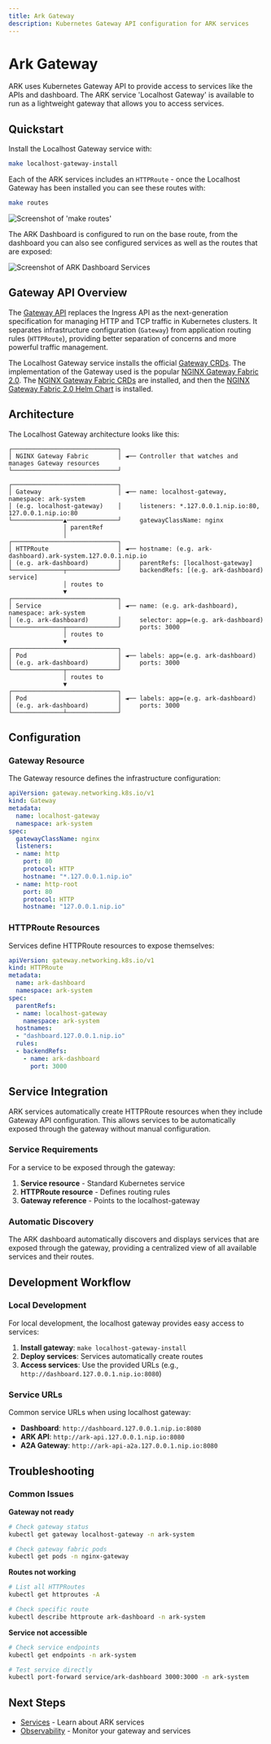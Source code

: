 ```yaml
---
title: Ark Gateway
description: Kubernetes Gateway API configuration for ARK services
---
```


# Ark Gateway

ARK uses Kubernetes Gateway API to provide access to services like the APIs and dashboard. The ARK service 'Localhost Gateway' is available to run as a lightweight gateway that allows you to access services.

## Quickstart

Install the Localhost Gateway service with:

```bash
make localhost-gateway-install
```

Each of the ARK services includes an `HTTPRoute` - once the Localhost Gateway has been installed you can see these routes with:

```bash
make routes
```

![Screenshot of 'make routes'](./images/make-routes.png)

The ARK Dashboard is configured to run on the base route, from the dashboard you can also see configured services as well as the routes that are exposed:

![Screenshot of ARK Dashboard Services](./images/ark-dashboard-services.png)

## Gateway API Overview

The [Gateway API](https://gateway-api.sigs.k8s.io/) replaces the Ingress API as the next-generation specification for managing HTTP and TCP traffic in Kubernetes clusters. It separates infrastructure configuration (`Gateway`) from application routing rules (`HTTPRoute`), providing better separation of concerns and more powerful traffic management.

The Localhost Gateway service installs the official [Gateway CRDs](https://gateway-api.sigs.k8s.io/guides/#installing-gateway-api). The implementation of the Gateway used is the popular [NGINX Gateway Fabric 2.0](https://docs.nginx.com/nginx-gateway-fabric/). The [NGINX Gateway Fabric CRDs](https://docs.nginx.com/nginx-gateway-fabric/installation/installing-ngf/manifests/) are installed, and then the [NGINX Gateway Fabric 2.0 Helm Chart](https://docs.nginx.com/nginx-gateway-fabric/install/helm/) is installed.

## Architecture

The Localhost Gateway architecture looks like this:

```
┌─────────────────────────────┐
│ NGINX Gateway Fabric        │ ◄── Controller that watches and manages Gateway resources
└─────────────────────────────┘

┌─────────────────────────────┐
│ Gateway                     │ ◄── name: localhost-gateway, namespace: ark-system
│ (e.g. localhost-gateway)    │     listeners: *.127.0.0.1.nip.io:80, 127.0.0.1.nip.io:80
└──────────────▲──────────────┘     gatewayClassName: nginx
               │ parentRef
               │
┌─────────────────────────────┐
│ HTTPRoute                   │ ◄── hostname: (e.g. ark-dashboard).ark-system.127.0.0.1.nip.io
│ (e.g. ark-dashboard)        │     parentRefs: [localhost-gateway]
└──────────────┬──────────────┘     backendRefs: [(e.g. ark-dashboard) service]
               │ routes to
               ▼
┌─────────────────────────────┐
│ Service                     │ ◄── name: (e.g. ark-dashboard), namespace: ark-system
│ (e.g. ark-dashboard)        │     selector: app=(e.g. ark-dashboard)
└──────────────┬──────────────┘     ports: 3000
               │ routes to
               ▼
┌─────────────────────────────┐
│ Pod                         │ ◄── labels: app=(e.g. ark-dashboard)
│ (e.g. ark-dashboard)        │     ports: 3000
└──────────────┬──────────────┘
               │ routes to
               ▼
┌─────────────────────────────┐
│ Pod                         │ ◄── labels: app=(e.g. ark-dashboard)
│ (e.g. ark-dashboard)        │     ports: 3000
└──────────────┴──────────────┘
```

## Configuration

### Gateway Resource

The Gateway resource defines the infrastructure configuration:

```yaml
apiVersion: gateway.networking.k8s.io/v1
kind: Gateway
metadata:
  name: localhost-gateway
  namespace: ark-system
spec:
  gatewayClassName: nginx
  listeners:
  - name: http
    port: 80
    protocol: HTTP
    hostname: "*.127.0.0.1.nip.io"
  - name: http-root
    port: 80
    protocol: HTTP
    hostname: "127.0.0.1.nip.io"
```

### HTTPRoute Resources

Services define HTTPRoute resources to expose themselves:

```yaml
apiVersion: gateway.networking.k8s.io/v1
kind: HTTPRoute
metadata:
  name: ark-dashboard
  namespace: ark-system
spec:
  parentRefs:
  - name: localhost-gateway
    namespace: ark-system
  hostnames:
  - "dashboard.127.0.0.1.nip.io"
  rules:
  - backendRefs:
    - name: ark-dashboard
      port: 3000
```

## Service Integration

ARK services automatically create HTTPRoute resources when they include Gateway API configuration. This allows services to be automatically exposed through the gateway without manual configuration.

### Service Requirements

For a service to be exposed through the gateway:

1. **Service resource** - Standard Kubernetes service
2. **HTTPRoute resource** - Defines routing rules
3. **Gateway reference** - Points to the localhost-gateway

### Automatic Discovery

The ARK dashboard automatically discovers and displays services that are exposed through the gateway, providing a centralized view of all available services and their routes.

## Development Workflow

### Local Development

For local development, the localhost gateway provides easy access to services:

1. **Install gateway**: `make localhost-gateway-install`
2. **Deploy services**: Services automatically create routes
3. **Access services**: Use the provided URLs (e.g., `http://dashboard.127.0.0.1.nip.io:8080`)

### Service URLs

Common service URLs when using localhost gateway:

- **Dashboard**: `http://dashboard.127.0.0.1.nip.io:8080`
- **ARK API**: `http://ark-api.127.0.0.1.nip.io:8080`
- **A2A Gateway**: `http://ark-api-a2a.127.0.0.1.nip.io:8080`

## Troubleshooting

### Common Issues

**Gateway not ready**
```bash
# Check gateway status
kubectl get gateway localhost-gateway -n ark-system

# Check gateway fabric pods
kubectl get pods -n nginx-gateway
```

**Routes not working**
```bash
# List all HTTPRoutes
kubectl get httproutes -A

# Check specific route
kubectl describe httproute ark-dashboard -n ark-system
```

**Service not accessible**
```bash
# Check service endpoints
kubectl get endpoints -n ark-system

# Test service directly
kubectl port-forward service/ark-dashboard 3000:3000 -n ark-system
```

## Next Steps

- [Services](/developer-guide/services) - Learn about ARK services
- [Observability](/developer-guide/observability) - Monitor your gateway and services
